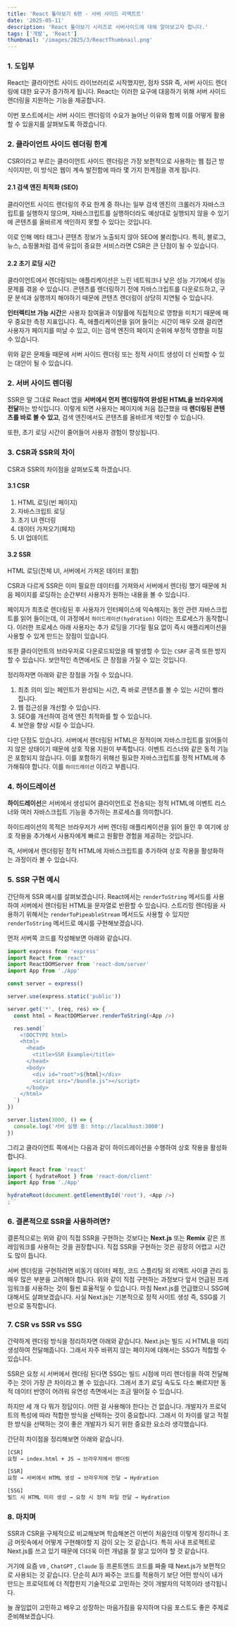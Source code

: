 ```yaml
---
title: 'React 톺아보기 6편 - 서버 사이드 리액트트'
date: '2025-05-11'
description: 'React 톺아보기 시리즈로 서버사이드에 대해 알아보고자 합니다.'
tags: ['개발', 'React']
thumbnail: '/images/2025/3/ReactThumbnail.png'
---
```


### 1. 도입부

React는 클라이언트 사이드 라이브러리로 시작했지만, 점차 SSR 즉, 서버 사이드 렌더링에 대한 요구가 증가하게 됩니다.
React는 이러한 요구에 대응하기 위해 서버 사이드 렌더링을 지원하는 기능을 제공합니다.

이번 포스트에서는 서버 사이드 렌더링의 수요가 늘어난 이유와 함께 이를 어떻게 활용할 수 있을지를 살펴보도록 하겠습니다.

### 2. 클라이언트 사이드 렌더링 한계

CSR이라고 부르는 클라이언트 사이드 렌더링은 가장 보편적으로 사용하는 웹 접근 방식이지만, 이 방식은 웹이 계속 발전함에 따라 몇 가지 한계점을 겪게 됩니다.

#### 2.1 검색 엔진 최적화 (SEO)

클라이언트 사이드 렌더링의 주요 한계 중 하나는 일부 검색 엔진의 크롤러가 자바스크립트를 실행하지 않으며, 자바스크립트를 실행하더라도 예상대로 실행되지 않을 수 있기에 콘텐츠를 올바르게 색인하지 못할 수 있다는 것입니다.

이로 인해 메타 태그나 콘텐츠 정보가 노출되지 않아 SEO에 불리합니다.
특히, 블로그, 뉴스, 쇼핑몰처럼 검색 유입이 중요한 서비스라면 CSR은 큰 단점이 될 수 있습니다.

#### 2.2 초기 로딩 시간

클라이언트에서 렌더링되는 애플리케이션은 느린 네트워크나 낮은 성능 기기에서 성능 문제를 겪을 수 있습니다.
콘텐츠를 렌더링하기 전에 자바스크립트를 다운로드하고, 구문 분석과 실행까지 해야하기 때문에 콘텐츠 렌더링이 상당히 지연될 수 있습니다.

**인터렉티브 가능 시간**은 사용자 참여율과 이탈률에 직접적으로 영향을 미치기 때문에 매우 중요한 측정 지표입니다. 즉, 애플리케이션을 읽어 들이는 시간이 매우 오래 걸리면 사용자가 페이지를 떠날 수 있고, 이는 검색 엔진의 페이지 순위에 부정적 영향을 미칠 수 있습니다.

위와 같은 문제들 때문에 서버 사이드 렌더링 또는 정적 사이트 생성이 더 신뢰할 수 있는 대안이 될 수 있습니다.

### 2. 서버 사이드 렌더링

SSR은 말 그대로 React 앱을 **서버에서 먼저 렌더링하여 완성된 HTML을 브라우저에 전달**하는 방식입니다.
이렇게 되면 사용자는 페이지에 처음 접근했을 때 **렌더링된 콘텐츠를 바로 볼 수 있고**, 검색 엔진에서도 콘텐츠를 올바르게 색인할 수 있습니다.

또한, 초기 로딩 시간이 줄어들어 사용자 경험이 향상됩니다.

### 3. CSR과 SSR의 차이

CSR과 SSR의 차이점을 살펴보도록 하겠습니다.

#### 3.1 CSR

1. HTML 로딩(빈 페이지)
2. 자바스크립트 로딩
3. 초기 UI 렌더링
4. 데이터 가져오기(페치)
5. UI 업데이트

#### 3.2 SSR

HTML 로딩(전체 UI, 서버에서 가져온 데이터 포함)

CSR과 다르게 SSR은 이미 필요한 데이터를 가져와서 서버에서 렌더링 했기 때문에 처음 페이지를 로딩하는 순간부터 사용자가 원하는 내용을 볼 수 있습니다.

페이지가 최초로 렌더링된 후 사용자가 인터페이스에 익숙해지는 동안 관련 자바스크립트를 읽어 들이는데, 이 과정에서 `하이드레이션(hydration)` 이라는 프로세스가 동작합니다.
이러한 프로세스 아래 사용자는 추가 로딩을 기다릴 필요 없이 즉시 애플리케이션을 사용할 수 있게 만드는 장점이 있습니다.

또한 클라이언트의 브라우저로 다운로드되었을 때 발생할 수 있는 `CSRF` 공격 또한 방지할 수 있습니다.
보안적인 측면에서도 큰 장점을 가질 수 있는 것입니다.

정리하자면 아래와 같은 장점을 가질 수 있습니다.

1. 최초 의미 있는 페인트가 완성되는 시간, 즉 바로 콘텐츠를 볼 수 있는 시간이 빨라집니다.
2. 웹 접근성을 개선할 수 있습니다.
3. SEO를 개선하여 검색 엔진 최적화를 할 수 있습니다.
4. 보안을 향상 시킬 수 있습니다.

다만 단점도 있습니다.
서버에서 렌더링된 HTML은 정적이며 자바스크립트를 읽어들이지 않은 상태이기 때문에 상호 작용 지원이 부족합니다.
이벤트 리스너와 같은 동적 기능은 포함되지 않습니다. 이를 포함하기 위해선 필요한 자바스크립트를 정적 HTML에 추가해줘야 합니다.
이를 `하이드레이션` 이라고 부릅니다.

### 4. 하이드레이션

**하이드레이선**은 서버에서 생성되어 클라이언트로 전송되는 정적 HTML에 이벤트 리스너와 여러 자바스크립트 기능을 추가하는 프로세스를 의미합니다.

하이드레이션의 목적은 브라우저가 서버 렌더링 애플리케이션을 읽어 들인 후 여기에 상호 작용을 추가해서 사용자에게 빠르고 원활한 경험을 제공하는 것입니다.

즉, 서버에서 렌더링된 정적 HTML에 자바스크립트를 추가하여 상호 작용을 활성화하는 과정이라 볼 수 있습니다.

### 5. SSR 구현 예시

간단하게 SSR 예시를 살펴보겠습니다.
React에서는 `renderToString` 메서드를 사용하여 서버에서 렌더링된 HTML을 문자열로 반환할 수 있습니다.
스트리밍 렌더링을 사용하기 위해서는 `renderToPipeableStream` 메서드도 사용할 수 있지만 `renderToString` 메서드로 예시를 구현해보겠습니다.

먼저 서버쪽 코드를 작성해보면 아래와 같습니다.

```js
import express from 'express'
import React from 'react'
import ReactDOMServer from 'react-dom/server'
import App from './App'

const server = express()

server.use(express.static('public'))

server.get('*', (req, res) => {
  const html = ReactDOMServer.renderToString(<App />)

  res.send(`
    <!DOCTYPE html>
    <html>
      <head>
        <title>SSR Example</title>
      </head>
      <body>
        <div id="root">${html}</div>
        <script src="/bundle.js"></script>
      </body>
    </html>
  `)
})

server.listen(3000, () => {
  console.log('서버 실행 중: http://localhost:3000')
})
```

그리고 클라이언트 쪽에서는 다음과 같이 하이드레이션을 수행하여 상호 작용을 활성화 합니다.

```js
import React from 'react'
import { hydrateRoot } from 'react-dom/client'
import App from './App'

hydrateRoot(document.getElementById('root'), <App />)
;``
```

### 6. 결론적으로 SSR을 사용하려면?

결론적으로는 위와 같이 직접 SSR을 구현하는 것보다는 **Next.js** 또는 **Remix** 같은 프레임워크를 사용하는 것을 권장합니다.
직접 SSR을 구현하는 것은 굉장히 어렵고 시간도 많이 듭니다.

서버 렌더링을 구현하려면 비동기 데이터 페칭, 코드 스플리팅 외 리액트 사이클 관리 등 매우 많은 부분을 고려해야 합니다.
위와 같이 직접 구현하는 과정보다 앞서 언급된 프레임워크를 사용하는 것이 훨씬 효율적일 수 있습니다.
마침 Next.js를 언급했으니 SSG에 대해서도 살펴보겠습니다. 사실 Next.js는 기본적으로 정적 사이트 생성 즉, SSG를 기반으로 동작합니다.

### 7. CSR vs SSR vs SSG

간략하게 렌더링 방식을 정리하자면 아래와 같습니다.
Next.js는 빌드 시 HTML을 미리 생성하여 전달해줍니다. 그래서 자주 바뀌지 않는 페이지에 대해서는 SSG가 적합할 수 있습니다.

SSR은 요청 시 서버에서 렌더링 된다면 SSG는 빌드 시점에 미리 렌더링을 하여 전달해주는 것이 가장 큰 차이라고 볼 수 있습니다.
그래서 초기 로딩 속도도 다소 빠르지만 동적 데이터 반영이 어려워 유연성 측면에서는 조금 떨어질 수 있습니다.

하지만 세 개 다 뭐가 정답이다. 어떤 걸 사용해야 한다는 건 없습니다.
개발자가 프로덕트의 특성에 따라 적합한 방식을 선택하는 것이 중요합니다.
그래서 이 차이를 알고 적절한 방식을 선택하는 것이 좋은 개발자가 되기 위한 중요한 요소라 생각했습니다.

간단히 차이점을 정리해보면 아래와 같습니다.

```bash
[CSR]
요청 → index.html + JS → 브라우저에서 렌더링

[SSR]
요청 → 서버에서 HTML 생성 → 브라우저에 전달 → Hydration

[SSG]
빌드 시 HTML 미리 생성 → 요청 시 정적 파일 전달 → Hydration
```

### 8. 마치며

SSR과 CSR을 구체적으로 비교해보며 학습해본건 이번이 처음인데 이렇게 정리하니 조금 머릿속에서 어떻게 구현해야할 지 감이 오는 것 같습니다.
특히 사내 프로젝트로 Next.js를 쓰고 있기 때문에 더더욱 이런 개념을 잘 알고 있어야 할 것 같습니다.

거기에 요즘 `V0` , `ChatGPT` , `Claude` 등 프론트엔드 코드를 짜줄 때 Next.js가 보편적으로 사용되는 것 같습니다.
단순히 AI가 짜주는 코드를 적용하기 보단 어떤 방식이 내가 만드는 프로덕트에 더 적합한지 기술적으로 고민하는 것이 개발자의 덕목이라 생각됩니다.

늘 끊임없이 고민하고 배우고 성장하는 마음가짐을 유지하며 다음 포스트도 좋은 주제로 준비해보겠습니다.
